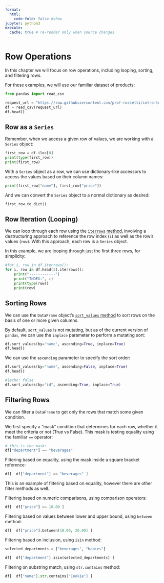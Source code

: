 ```yaml
---
format:
  html:
    code-fold: false #show
jupyter: python3
execute:
  cache: true # re-render only when source changes
---
```


# Row Operations

In this chapter we will focus on row operations, including looping, sorting, and filtering rows.

For these examples, we will use our familiar dataset of products:

```python
from pandas import read_csv

request_url = "https://raw.githubusercontent.com/prof-rossetti/intro-to-python/main/data/products.csv"
df = read_csv(request_url)
df.head()
```

## Row as a `Series`

Remember, when we access a given row of values, we are working with a `Series` object:

```python
first_row = df.iloc[0]
print(type(first_row))
print(first_row)
```

With a `Series` object as a row, we can use dictionary-like accessors to access the values based on their column names:

```python
print(first_row["name"], first_row["price"])
```

And we can convert the `Series` object to a normal dictionary as desired:

```python
first_row.to_dict()
```



## Row Iteration (Looping)

We can loop through each row using the [`iterrows` method](https://pandas.pydata.org/docs/reference/api/pandas.DataFrame.iterrows.html), involving a destructuring approach to reference the row index (`i`) as well as the row's values (`row`). With this approach, each row is a `Series` object.

In this example, we are looping through just the first three rows, for simplicity:


```python
#for i, row in df.iterrows():
for i, row in df.head(3).iterrows():
    print("------------")
    print("INDEX:", i)
    print(type(row))
    print(row)
```


## Sorting Rows

We can use the `DataFrame` object's [`sort_values` method](https://pandas.pydata.org/docs/reference/api/pandas.DataFrame.sort_values.html
 ) to sort rows on the basis of one or more given columns.

By default, `sort_values` is not mutating, but as of the current version of `pandas`, we can use the `inplace` parameter to perform a mutating sort:


```python
df.sort_values(by="name", ascending=True, inplace=True)
df.head()
```

We can use the `ascending` parameter to specify the sort order:

```python
df.sort_values(by="name", ascending=False, inplace=True)
df.head()
```



```python
#|echo: false
df.sort_values(by="id", ascending=True, inplace=True)
```


## Filtering Rows

We can filter a `DataFrame` to get only the rows that match some given condition.

We first specify a "mask" condition that determines for each row, whether it meet the criteria or not (True vs False). This mask is testing equality using the familiar `==` operator:


```python
# this is the mask:
df["department"] == "beverages"
```

Filtering based on equality, using the mask inside a square bracket reference:

```python
df[  df["department"] == "beverages" ]
```

This is an example of filtering based on equality, however there are other filter methods as well.

Filtering based on numeric comparisons, using comparison operators:

```python
df[  df["price"] >= 10.00 ]
```

Filtering based on values between lower and upper bound, using `between` method:

```python
df[  df["price"].between(10.00, 20.00) ]
```


Filtering based on inclusion, using `isin` method:

```python
selected_departments = ["beverages", "babies"]

df[  df["department"].isin(selected_departments) ]
```

Filtering on substring match, using `str.contains` method:

```python
df[  df["name"].str.contains("Cookie") ]
```
